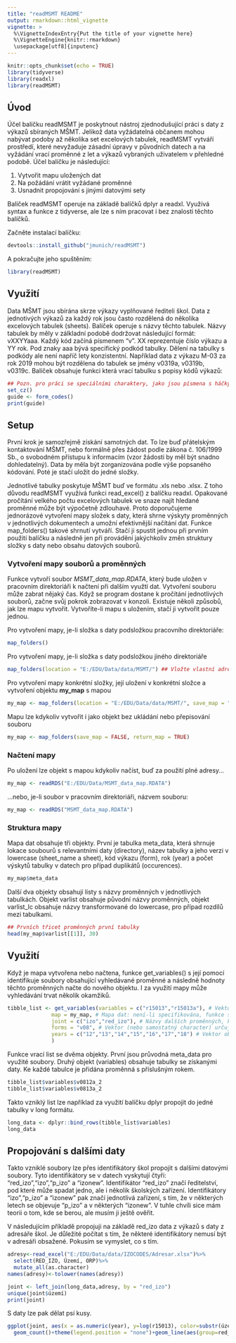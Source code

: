 ```yaml
---
title: "readMSMT README"
output: rmarkdown::html_vignette
vignette: >
  %\VignetteIndexEntry{Put the title of your vignette here}
  %\VignetteEngine{knitr::rmarkdown}
  \usepackage[utf8]{inputenc}
---
```


```r
knitr::opts_chunk$set(echo = TRUE)
library(tidyverse)
library(readxl)
library(readMSMT)
```

## Úvod

Účel balíčku readMSMT je poskytnout nástroj zjednodušující práci s daty z výkazů sbíraných MŠMT. Jelikož data vyžádatelná občanem mohou nabývat podoby až několika set excelových tabulek, readMSMT vytváří prostředí, které nevyžaduje zásadní úpravy v původních datech a na vyžádání vrací proměnné z let a výkazů vybraných uživatelem v přehledné podobě. Účel balíčku je následující:

1. Vytvořit mapu uložených dat
2. Na požádání vrátit vyžádané proměnné
3. Usnadnit propojování s jinými datovými sety

Balíček readMSMT operuje na základě balíčků dplyr a readxl. Využívá syntax a funkce z tidyverse, ale lze s ním pracovat i bez znalosti těchto balíčků.

Začněte instalací balíčku:

```r
devtools::install_github("jmunich/readMSMT")
```

A pokračujte jeho spuštěním:

```r
library(readMSMT)
```

## Využití

Data MŠMT jsou sbírána skrze výkazy vyplňované řediteli škol. Data z jednotivých výkazů za každý rok jsou často rozdělená do několika excelových tabulek (sheets). Balíček operuje s názvy těchto tabulek. Názvy tabulek by měly v zálkladní podobě dodržovat následující formát: vXXYYaaa. Každý kód začíná písmenem "v". XX reprezentuje číslo výkazu a YY rok. Pod znaky aaa bývá specifický podkód tabulky. Dělení na tabulky s podkódy ale není napříč lety konzistentní. Například data z výkazu M-03 za rok 2019 mohou být rozdělena do tabulek se jmény v0319a, v0319b, v0319c. Balíček obsahuje funkci která vrací tabulku s popisy kódů výkazů: 

```r
## Pozn. pro práci se speciálními charaktery, jako jsou písmena s háčky, lze aktivovat funkci set_cz(), nebo její aktivaci specifikovat ve funkci form_codes(cz = TRUE). Funkce není nezbytná pro fungování balíčku 
set_cz()
guide <- form_codes()
print(guide)
```

## Setup

První krok je samozřejmě získání samotných dat. To lze buď přátelským kontaktování MŠMT, nebo formálně přes žádost podle zákona č. 106/1999 Sb., o svobodném přístupu k informacím (vzor žádosti by měl být snadno dohledatelný). Data by měla být zorganizována podle výše popsaného kódování. Poté je stačí uložit do jedné složky.

Jednotlivé tabulky poskytuje MŠMT buď ve formátu .xls nebo .xlsx. Z toho důvodu readMSMT využívá funkci read_excel() z balíčku readxl. Opakované pročítání velkého počtu excelových tabulek ve snaze najít hledané proměnné může být výpočetně zdlouhavé. Proto doporučujeme jednorázové vytvoření mapy složek s daty, která shrne výskyty proměnných v jednotlivých dokumentech a umožní efektivnější načítání dat. Funkce map_folders() takové shrnutí vytváří. Stačí ji spustit jednou při prvním použití balíčku a následně jen při provádění jakýchkoliv změn struktury složky s daty nebo obsahu datových souborů.


### Vytvoření mapy souborů a proměnných

Funkce vytvoří soubor *MSMT_data_map.RDATA*, který bude uložen v pracovním direktoriáři k načtení při dalším využtí dat. Vytvoření souboru může zabrat nějaký čas. Když se program dostane k pročítání jednotlivých souborů, začne svůj pokrok zobrazovat v konzoli. Existuje několi způsobů, jak lze mapu vytvořit. Vytvoříte-li mapu s uložením, stačí ji vytvořit pouze jednou.

Pro vytvoření mapy, je-li složka s daty podsložkou pracovního direktoriáře:

```r
map_folders()
```

Pro vytvoření mapy, je-li složka s daty podsložkou jiného direktoriáře

```r
map_folders(location = "E:/EDU/Data/data/MSMT/") ## Vložte vlastní adresu
```

Pro vytvoření mapy konkrétní složky, její uložení v konkrétní složce a vytvoření objektu **my_map** s mapou

```r
my_map <- map_folders(location = "E:/EDU/Data/data/MSMT/", save_map = "E:/EDU/Data/", return_map = TRUE)
```

Mapu lze kdykoliv vytvořit i jako objekt bez ukládání nebo přepisování souboru

```r
my_map <- map_folders(save_map = FALSE, return_map = TRUE)
```

### Načtení mapy

Po uložení lze objekt s mapou kdykoliv načíst, buď za použití plné adresy...

```r
my_map <- readRDS("E:/EDU/Data/MSMT_data_map.RDATA")
```

...nebo, je-li soubor v pracovním direktoriáři, názvem souboru:

```r
my_map <- readRDS("MSMT_data_map.RDATA")
```

### Struktura mapy

Mapa dat obsahuje tři objekty. První je tabulka meta_data, která shrnuje lokace soubourů s relevantními daty (directory), název tabulky a jeho verzi v lowercase (sheet_name a sheet), kód výkazu (form), rok (year) a počet výskytů tabulky v datech pro případ duplikátů (occurences).

```r
my_map$meta_data
```

Další dva objekty obsahují listy s názvy proměnných v jednotlivých tabulkách. Objekt varlist obsahuje původní názvy proměnných, objekt varlist_lc obsahuje názvy transformované do lowercase, pro případ rozdílů mezi tabulkami.

```r
## Prvních třicet proměnných první tabulky
head(my_map$varlist[[1]], 30)
```

## Využití

Když je mapa vytvořena nebo načtena, funkce get_variables() s její pomocí identifikuje soubory obsahující vyhledávané proměnné a následně hodnoty těchto proměnných načte do nového objektu. I za využití mapy může vyhledávání trvat několik okamžiků.

```r
tibble_list <- get_variables(variables = c("r15013","r15013a"), # Vektor vyhledávaných proměnných
              map = my_map, # Mapa dat: není-li specifikována, funkce se ji pokusí najít v pracovním direktoriáři. Lze uvézt i adresu souboru obsahujícího mapu.
              joint = c("izo","red_izo"), # Názvy dalších proměnných, které budou zahrnuty do výběru. Defaultně obsahuje základní identifikátory
              forms = "v08", # Vektor (nebo samostatný character) určující žádoucí výkazy. Prázdný argument prohledá všechny výkazy
              years = c("12","13","14","15","16","17","18") # Vektor obsahující žádoucí roky. Prázdný argument prohledá všechny roky
              )
```

Funkce vrací list se dvěma objekty. První jsou průvodná meta_data pro využité soubory. Druhý objekt (variables) obsahuje tabulky se získanými daty. Ke každé tabulce je přidána proměnná s příslušným rokem.

```r
tibble_list$variables$v0812a_2
tibble_list$variables$v0813a_2
```

Takto vzniklý list lze například za využití balíčku dplyr propojit do jedné tabulky v long formátu.

```r
long_data <- dplyr::bind_rows(tibble_list$variables)
long_data
```

## Propojování s dalšími daty

Takto vzniklé soubory lze přes identifikátory škol propojit s dalšími datovými soubory. Tyto identifikátory se v datech vyskytují čtyři: "red_izo","izo","p_izo" a "izonew". Identifikátor "red_izo" značí ředitelství, pod které může spadat jedno, ale i několik školských zařízení. Identifikátory "izo","p_izo" a "izonew" pak značí jednotlivá zařízení, s tím, že v některých letech se objevuje "p_izo" a v některých "izonew". V tuhle chvíli sice mám teorii o tom, kde se berou, ale musím ji ještě ověřit.

V následujícím příkladě propojuji na základě red_izo data z výkazů s daty z adresáře škol. Je důležité počítat s tím, že některé identifikátory nemusí být v adresáři obsažené. Pokusím se vymyslet, co s tím.

```r
adresy<-read_excel("E:/EDU/Data/data/IZOCODES/Adresar.xlsx")%>%
  select(RED_IZO, Území, ORP)%>%
  mutate_all(as.character)
names(adresy)<-tolower(names(adresy))

joint <- left_join(long_data,adresy, by = "red_izo")
unique(joint$území)
print(joint)
```

S daty lze pak dělat psí kusy.

```r
ggplot(joint, aes(x = as.numeric(year), y=log(r15013), color=substr(území, 1,4), fill=substr(území, 1,4)))+
  geom_count()+theme(legend.position = "none")+geom_line(aes(group=red_izo))
```

